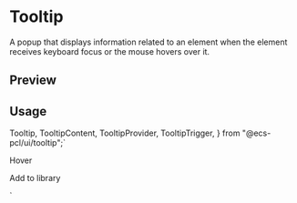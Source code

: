 

<Meta of={TooltipStories} />

<RadixPrimitiveDocsButton name='tooltip' />

# Tooltip

A popup that displays information related to an element when the element receives keyboard focus or the mouse hovers over it.

## Preview

<Canvas of={TooltipStories.Default} />

<Controls />

## Usage

  Tooltip,
  TooltipContent,
  TooltipProvider,
  TooltipTrigger,
} from "@ecs-pcl/ui/tooltip";`

  <Tooltip>
    <TooltipTrigger>Hover</TooltipTrigger>
    <TooltipContent>
      <p>Add to library</p>
    </TooltipContent>
  </Tooltip>
</TooltipProvider>`

<Source code={importCode} language='ts' dark />
<Source code={usageCode} language='tsx' dark />
